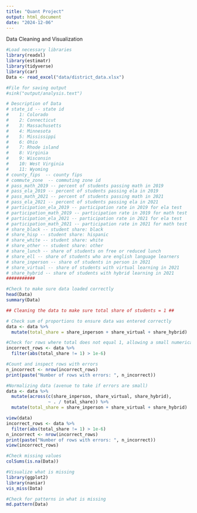 ```yaml
---
title: "Quant Project"
output: html_document
date: "2024-12-06"
---
```


Data Cleaning and Visualization
```r
#Load necessary libraries
library(readxl)
library(estimatr)
library(tidyverse)
library(car)
Data <- read_excel("data/district_data.xlsx")

#File for saving output
#sink("output/analysis.text")

# Description of Data
# state_id -- state id
#    1: Colorado
#    2: Connecticut
#    3: Massachusetts
#    4: Minnesota
#    5: Mississippi
#    6: Ohio
#    7: Rhode island
#    8: Virginia
#    9: Wisconsin
#    10: West Virginia
#    11: Wyoming
# county_fips  -- county fips
# commute_zone  -- commuting zone id
# pass_math_2019 -- percent of students passing math in 2019
# pass_ela_2019 -- percent of students passing ela in 2019
# pass_math_2021 -- percent of students passing math in 2021
# pass_ela_2021 -- percent of students passing ela in 2021
# participation_ela_2019 -- participation rate in 2019 for ela test
# participation_math_2019 -- participation rate in 2019 for math test
# participation_ela_2021 -- participation rate in 2021 for ela test
# participation_math_2021 -- participation rate in 2021 for math test
# share_black -- student share: black 
# share_hisp -- student share: hispanic
# share_white -- student share: white
# share_other -- student share: other
# share_lunch -- share of students on free or reduced lunch
# share_ell -- share of students who are english language learners
# share_inperson -- share of students in person in 2021
# share_virtual -- share of students with virtual learning in 2021
# share_hybrid -- share of students with hybrid learning in 2021
###########

#Check to make sure data loaded correctly
head(Data)
summary(Data)

## Cleaning the data to make sure total share of students = 1 ##

# Check sum of proportions to ensure data was entered correctly
data <- data %>% 
  mutate(total_share = share_inperson + share_virtual + share_hybrid)

#Check for rows where total does not equal 1, allowing a small numerical tolerance for floating point errors
incorrect_rows <- data %>% 
  filter(abs(total_share != 1) > 1e-6)

#Count and inspect rows with errors
n_incorrect <- nrow(incorrect_rows)
print(paste("Number of rows with errors: ", n_incorrect))

#Normalizing data (avenue to take if errors are small)
data <- data %>%
  mutate(across(c(share_inperson, share_virtual, share_hybrid), 
                ~ . / total_share)) %>%
  mutate(total_share = share_inperson + share_virtual + share_hybrid)  # Recheck totals

view(data)
incorrect_rows <- data %>% 
  filter(abs(total_share != 1) > 1e-6)
n_incorrect <- nrow(incorrect_rows)
print(paste("Number of rows with errors: ", n_incorrect))
view(incorrect_rows)

#Check missing values
colSums(is.na(Data))

#Visualize what is missing
library(ggplot2)
library(naniar)
vis_miss(Data)

#Check for patterns in what is missing
md.pattern(Data)


```


